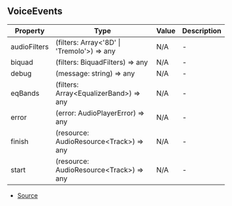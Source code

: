 ## VoiceEvents


| Property | Type | Value | Description |
| ----------- | ----------- | ----------- | ----------- |
| audioFilters | (filters: Array\<'8D' \| 'Tremolo'>) => any | N/A | - |
| biquad | (filters: BiquadFilters) => any | N/A | - |
| debug | (message: string) => any | N/A | - |
| eqBands | (filters: Array\<EqualizerBand>) => any | N/A | - |
| error | (error: AudioPlayerError) => any | N/A | - |
| finish | (resource: AudioResource\<Track>) => any | N/A | - |
| start | (resource: AudioResource\<Track>) => any | N/A | - |


- [Source](https://github.com/Androz2091/discord-player/blob/699caa2/packages/discord-player/src/VoiceInterface/StreamDispatcher.ts#L35)